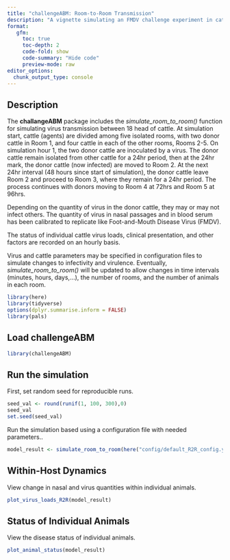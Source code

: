 ```yaml
---
title: "challengeABM: Room-to-Room Transmission"  
description: "A vignette simulating an FMDV challenge experiment in cattle"
format: 
   gfm:
     toc: true
     toc-depth: 2
     code-fold: show
     code-summary: "Hide code"
     preview-mode: raw
editor_options: 
  chunk_output_type: console
---
```


## Description  
The **challangeABM** package includes the *simulate_room_to_room()* function for simulating virus transmission between 18 head of cattle.  At simulation start, cattle (agents) are divided among five isolated rooms, with two donor cattle in Room 1, and four cattle in each of the other rooms, Rooms 2-5.  On simulation hour 1, the two donor cattle are inoculated by a virus.  The donor cattle remain isolated from other cattle for a 24hr period, then at the 24hr mark, the donor cattle (now infected) are moved to Room 2.  At the next 24hr interval (48 hours since start of simulation), the donor cattle leave Room 2 and proceed to Room 3, where they remain for a 24hr period.  The process continues with donors moving to Room 4 at 72hrs and Room 5 at 96hrs.  
       
Depending on the quantity of virus in the donor cattle, they may or may not infect others.  The quantity of virus in nasal passages and in blood serum has been calibrated to replicate like Foot-and-Mouth Disease Virus (FMDV).  
 
The status of individual cattle virus loads, clinical presentation, and other factors are recorded on an hourly basis. 
     
Virus and cattle parameters may be specified in configuration files to simulate changes to infectivity and virulence.  Eventually, *simulate_room_to_room()* will be updated to allow changes in time intervals (minutes, hours, days,...), the number of rooms, and the number of animals in each room.  
   
```r
library(here)
library(tidyverse)
options(dplyr.summarise.inform = FALSE)
library(pals)
```

## Load challengeABM
```r
library(challengeABM)
```

## Run the simulation 
First, set random seed for reproducible runs.   
```r
seed_val <- round(runif(1, 100, 300),0)
seed_val 
set.seed(seed_val)
```
  
Run the simulation based using a configuration file with needed parameters..      
```r
model_result <- simulate_room_to_room(here("config/default_R2R_config.yaml"))
```

## Within-Host Dynamics  
View change in nasal and virus quantities within individual animals.
```r
plot_virus_loads_R2R(model_result)
```

## Status of Individual Animals   
View the disease status of individual animals.  
```r
plot_animal_status(model_result)
```
